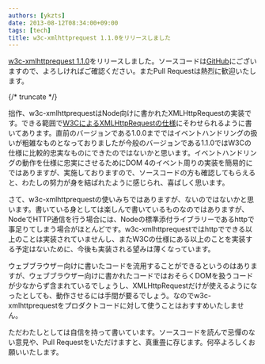 ```yaml
---
authors: [ykzts]
date: 2013-08-12T08:34:00+09:00
tags: [tech]
title: w3c-xmlhttprequest 1.1.0をリリースしました
---
```


[w3c-xmlhttprequest 1.1.0](https://npmjs.org/package/w3c-xmlhttprequest)をリリースしました。ソースコードは[GitHub](https://github.com/ykzts/node-xmlhttprequest/tree/v1.1.0)にございますので、よろしければご確認ください。またPull Requestは熱烈に歓迎いたします。

{/* truncate */}

拙作、w3c-xmlhttprequestはNode向けに書かれたXMLHttpRequestの実装です。できる範囲で[W3CによるXMLHttpRequestの仕様](http://www.w3.org/TR/2012/WD-XMLHttpRequest-20121206/)にそわせられるように書いてあります。直前のバージョンである1.0.0までではイベントハンドリングの扱いが粗雑なものとなっておりましたが今般のバージョンである1.1.0ではW3Cの仕様に比較的忠実なものにできたのではないかと思います。イベントハンドリングの動作を仕様に忠実にさせるためにDOM 4のイベント周りの実装を簡易的にではありますが、実施しておりますので、ソースコードの方も確認してもらえると、わたしの努力が身を結ばれたように感じられ、喜ばしく思います。

さて、w3c-xmlhttprequestの使いみちではありますが、ないのではないかと思います。書いている身としては楽しんで書いているものなのではありますが、NodeでHTTP通信を行う場合には、Nodeの標準添付ライブラリーであるhttpで事足りてしまう場合がほとんどです。w3c-xmlhttprequestではhttpでできる以上のことは実装されていませんし、またW3Cの仕様にある以上のことを実装する予定はないために、今後も実装される望みは薄くなっています。

ウェブブラウザー向けに書いたコードを流用することができるというのはありますが、ウェブブラウザー向けに書かれたコードではおそらくDOMを扱うコードが少なからず含まれているでしょうし、XMLHttpRequestだけが使えるようになったとしても、動作させるには手間が要るでしょう。なのでw3c-xmlhttprequestをプロダクトコードに対して使うことはおすすめいたしません。

ただわたしとしては自信を持って書いています。ソースコードを読んで忌憚のない意見や、Pull Requestをいただけますと、真重畳に存じます。何卒よろしくお願いいたします。
